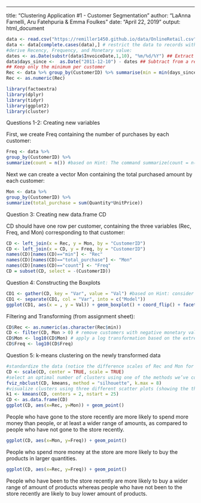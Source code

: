 ---
title: "Clustering Application #1 - Customer Segmentation"
author: "LaAnna Farnelli, Aru Fatehpuria & Emma Foulkes"
date: "April 22, 2019"
output: html_document

```r
data <- read.csv("https://remiller1450.github.io/data/OnlineRetail.csv") ## This takes a long time, the data contain >500k records
data <- data[complete.cases(data),] # restrict the data to records with complete information
#derive Recency, Frequency, and Monetary value:
dates <- as.Date(substr(data$InvoiceDate,1,10), "%m/%d/%Y") ## Extract only the date, specifying its format
data$days_since <-  as.Date("2011-12-10") - dates ## Subtract from a reference date
## Keep only the minimum per customer
Rec <- data %>% group_by(CustomerID) %>% summarise(min = min(days_since))
Rec <- as.numeric(Rec)
```
```r
library(factoextra)
library(dplyr)
library(tidyr)
library(ggplot2)
library(cluster)
```
Questions 1-2: Creating new variables

First, we create Freq containing the number of purchases by each customer:
```r
Freq <- data %>%
group_by(CustomerID) %>%
summarize(count = n()) #based on Hint: The command summarize(count = n()) will return the number of rows...
```

Next we can create a vector Mon containing the total purchased amount by each customer:

```r
Mon <- data %>%
group_by(CustomerID) %>%
summarize(total_purchase = sum(Quantity*UnitPrice))
```

Question 3: Creating new data.frame CD 

CD should have one row per customer, containing the three variables (Rec, Freq, and Mon) corresponding to that customer:

```r
CD <- left_join(x = Rec, y = Mon, by = "CustomerID")
CD <- left_join(x = CD, y = Freq, by = "CustomerID")
names(CD)[names(CD)=="min"] <- "Rec"
names(CD)[names(CD)=="total_purchase"] <- "Mon"
names(CD)[names(CD)=="count"] <- "Freq"
CD = subset(CD, select = -(CustomerID))
```

Question 4: Constructing the Boxplots

```r
CD1 <- gather(CD, key = "Var", value = "Val") #based on Hint: consider using gather to create a “long” version of your CD data.frame
CD1 <- separate(CD1, col = "Var", into = c("Model"))
ggplot(CD1, aes(x = , y = Val)) + geom_boxplot() + coord_flip() + facet_wrap(~ Model, scales = "free") + labs(title="RFM Variable Distributions") #add title “RFM Variable Distributions” according to instructions
```
Filtering and Transforming (from assignment sheet):

```r
CD$Rec <- as.numeric(as.character(Rec$min))
CD <- filter(CD, Mon > 0) # remove customers with negative monetary values (they returned items)
CD$Mon <- log10(CD$Mon) # apply a log transformation based on the extreme right skew (large number of outliers)
CD$Freq <- log10(CD$Freq)
```

Question 5: k-means clustering on the newly transformed data

```r
#standardize the data (notice the difference scales of Rec and Mon for example): 
CD <- scale(CD, center = TRUE, scale = TRUE)
#select an optimal number of clusters using one of the methods we’ve covered: 
fviz_nbclust(CD, kmeans, method = "silhouette", k.max = 8)
#visualize clusters using three different scatter plots (showing the three unique pairings of variables):
k1 <- kmeans(CD, centers = 2, nstart = 25)  
CD <- as.data.frame(CD)
ggplot(CD, aes(x=Rec, y=Mon)) + geom_point()
```
People who have  gone to the store recently are more likely to spend more money than people, or at least a wider range of amounts, as compared to people who have not gone to the store recently.

```r
ggplot(CD, aes(x=Mon, y=Freq)) + geom_point()
```
People who spend more money at the store are more likely to buy the products in larger quantities. 

```r
ggplot(CD, aes(x=Rec, y=Freq)) + geom_point()
```
People who have been to the store recently are more likely to buy a wider range of amount of products whereas people who have not been to the store recently are likely to buy lower amount of products.

